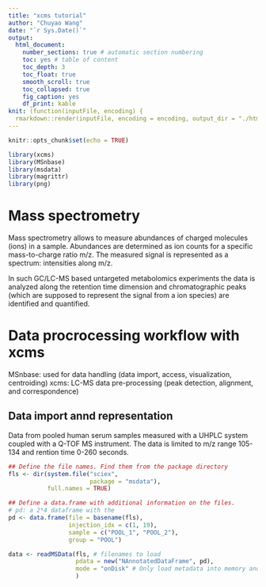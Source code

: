 ---
title: "xcms tutorial"
author: "Chuyao Wang"
date: "`r Sys.Date()`"
output: 
  html_document: 
    number_sections: true # automatic section numbering
    toc: yes # table of content
    toc_depth: 3
    toc_float: true
    smooth_scroll: true
    toc_collapsed: true
    fig_caption: yes
    df_print: kable
knit: (function(inputFile, encoding) {
  rmarkdown::render(inputFile, encoding = encoding, output_dir = "./html") })
---

```{r setup, include=FALSE}
knitr::opts_chunk$set(echo = TRUE)

library(xcms)
library(MSnbase)
library(msdata)
library(magrittr)
library(png)
```

# Mass spectrometry
Mass spectrometry allows to measure abundances of charged molecules (ions) in a sample. Abundances are determined as ion counts for a specific mass-to-charge ratio m/z. The measured signal is represented as a spectrum: intensities along m/z.

In such GC/LC-MS based untargeted metabolomics experiments the data is analyzed along the retention time dimension and chromatographic peaks (which are supposed to represent the signal from a ion species) are identified and quantified.

# Data procrocessing workflow with xcms
MSnbase: used for data handling (data import, access, visualization, centroiding)
xcms: LC-MS data pre-processing (peak detection, alignment, and correspondence)

## Data import annd representation
Data from pooled human serum samples measured with a UHPLC system coupled with a Q-TOF MS instrument. The data is limited to m/z range 105-134 and rention time 0-260 seconds.

```{r}
## Define the file names. Find them from the package directory
fls <- dir(system.file("sciex", 
                       package = "msdata"), 
           full.names = TRUE)

## Define a data.frame with additional information on the files.
# pd: a 2*4 dataframe with the 
pd <- data.frame(file = basename(fls),
                 injection_idx = c(1, 19),
                 sample = c("POOL_1", "POOL_2"),
                 group = "POOL")

data <- readMSData(fls, # filenames to load
                   pdata = new("NAnnotatedDataFrame", pd),
                   mode = "onDisk" # Only load metadata into memory and leave the m/z ratio vs intensity peaks on disk
                   ) 
```


